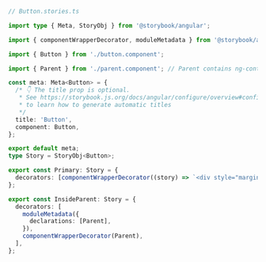 ```ts
// Button.stories.ts

import type { Meta, StoryObj } from '@storybook/angular';

import { componentWrapperDecorator, moduleMetadata } from '@storybook/angular';

import { Button } from './button.component';

import { Parent } from './parent.component'; // Parent contains ng-content

const meta: Meta<Button> = {
  /* 👇 The title prop is optional.
   * See https://storybook.js.org/docs/angular/configure/overview#configure-story-loading
   * to learn how to generate automatic titles
   */
  title: 'Button',
  component: Button,
};

export default meta;
type Story = StoryObj<Button>;

export const Primary: Story = {
  decorators: [componentWrapperDecorator((story) => `<div style="margin: 3em">${story}</div>`)],
};

export const InsideParent: Story = {
  decorators: [
    moduleMetadata({
      declarations: [Parent],
    }),
    componentWrapperDecorator(Parent),
  ],
};
```
